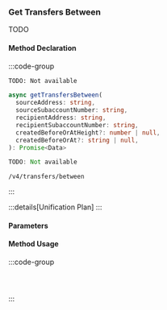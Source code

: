 ### Get Transfers Between

TODO

#### Method Declaration

:::code-group

```python [Python]
TODO: Not available
```

```typescript [TypeScript]
async getTransfersBetween(
  sourceAddress: string,
  sourceSubaccountNumber: string,
  recipientAddress: string,
  recipientSubaccountNumber: string,
  createdBeforeOrAtHeight?: number | null,
  createdBeforeOrAt?: string | null,
): Promise<Data>
```

```rust [Rust]
TODO: Not available
```

```url [API]
/v4/transfers/between
```

:::

:::details[Unification Plan]
:::

#### Parameters

#### Method Usage

:::code-group

```python [Python]
```

```typescript [TypeScript]
```

```rust [Rust]
```

:::
